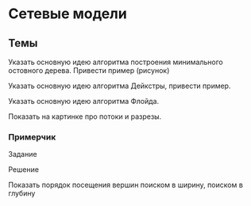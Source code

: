 # Сетевые модели {#sec-exam-network}

::::: {.content-hidden when-profile="exam"}
## Темы {#sec-exam-network-topics}

Указать основную идею алгоритма построения минимального остовного дерева. Привести пример (рисунок)

Указать основную идею алгоритма Дейкстры, привести пример.

Указать основную идею алгоритма Флойда.

Показать на картинке про потоки и разрезы.

::: {#exm-exam-network}
### Примерчик

Задание
:::

::: {#sol-exam-network}
Решение
:::
:::::

Показать порядок посещения вершин поиском в ширину, поиском в глубину
